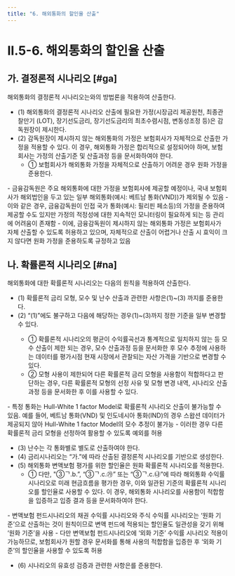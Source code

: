 ```yaml
---
title: "6. 해외통화의 할인율 산출"
---
```


# II.5-6. 해외통화의 할인율 산출

## 가. 결정론적 시나리오 [#ga]

해외통화의 결정론적 시나리오는<OverlayDemo id="2_5-3_가"/>와<OverlayDemo id="2_5-3_나"/>의 방법론을 적용하여 산출한다.
- (1) 해외통화의 결정론적 시나리오 산출에 필요한 가정(시장금리 제공원천, 최종관찰만기 (LOT), 장기선도금리, 장기선도금리의 최초수렴시점, 변동성조정 등)은 감독원장이 제시한다.
- (2) 감독원장이 제시하지 않는 해외통화의 가정은 보험회사가 자체적으로 산출한 가정을 적용할 수 있다. 이 경우, 해외통화 가정은 합리적으로 설정되어야 하며, 보험회사는 가정의 산출기준 및 산출과정 등을 문서화하여야 한다.
  - ① 보험회사가 해외통화 가정을 자체적으로 산출하기 어려운 경우 원화 가정을 준용한다.

<Accordion multiple activeIndex={[]}>
<AccordionTab header="감독원장이 제시하지 않는 해외통화 가정 예시 ">
- 금융감독원은 주요 해외통화에 대한 가정을 보험회사에 제공할 예정이나, 국내 보험회사가 해외법인을 두고 있는 일부 해외통화(예시: 베트남 통화(VND))가 제외될 수 있음
- 이와 같은 경우, 금융감독원이 인접 국가 통화(예시: 필리핀 페소등)의 가정을 준용하여 제공할 수도 있지만 가정의 적정성에 대한 지속적인 모니터링이 필요하게 되는 등 관리에 어려움이 존재함
- 이에, 금융감독원이 제시하지 않는 해외통화 가정은 보험회사가 자체 산출할 수 있도록 허용하고 있으며, 자체적으로 산출이 어렵거나 산출 시 효익이 크지 않다면 원화 가정을 준용하도록 규정하고 있음
</AccordionTab>
</Accordion>

## 나. 확률론적 시나리오 [#na]

해외통화에 대한 확률론적 시나리오는 다음의 원칙을 적용하여 산출한다.
- (1) 확률론적 금리 모형, 모수 및 난수 산출과 관련한 사항은<OverlayDemo id="2_5-3_다"/>(1)~(3) 까지를 준용한다.
- (2) “(1)”에도 불구하고 다음에 해당하는 경우<OverlayDemo id="2_5-3_가"/>(1)~(3)까지 정한 기준을 일부 변경할 수 있다.
  - ① 확률론적 시나리오의 평균이 수익률곡선과 통계적으로 일치하지 않는 등 모수 산출이 제한 되는 경우, 모수 산출과정 등을 문서화한 후 모수 추정에 사용하는 데이터를 평가시점 현재 시장에서 관찰되는 자산 가격을 기반으로 변경할 수 있다.
  - ② 모형 사용이 제한되어 다른 확률론적 금리 모형을 사용함이 적합하다고 판단하는 경우, 다른 확률론적 모형의 선정 사유 및 모형 변경 내역, 시나리오 산출과정 등을 문서화한 후 이를 사용할 수 있다.

<Accordion multiple activeIndex={[]}>
<AccordionTab header="모형 사용이 제한되어 다른 확률론적 금리 모형 사용이 적합한 경우 ">
- 특정 통화는 Hull-White 1 factor Model로 확률론적 시나리오 산출이 불가능할 수 있음. 예를 들어, 베트남 통화(VND) 및 인도네시아 통화(IND)의 경우 스왑션 데이터가 제공되지 않아 Hull-White 1 factor Model의 모수 추정이 불가능
- 이러한 경우 다른 확률론적 금리 모형을 선정하여 활용할 수 있도록 예외를 허용
</AccordionTab>
</Accordion>

- (3) 난수는 각 통화별로 별도로 산출하여야 한다.
- (4) 금리시나리오는 “가.”에 따라 산출된 결정론적 시나리오를 기반으로 생성한다.
- (5) 해외통화 변액보험 평가를 위한 할인율은 원화 확률론적 시나리오를 적용한다.
  - ① 다만, <OverlayDemo id="2_3-2_나6"/>"③ᄀ.b.”, “③ᄀ.c.㉮” 또는 “③ᄀ.c.㉯”에 따라 해외통화 수익률 시나리오로 미래 현금흐름을 평가한 경우, 이와 일관된 기준의 확률론적 시나리오를 할인율로 사용할 수 있다. 이 경우, 해외통화 시나리오를 사용함이 적합함을 입증하고 입증 결과 등을 문서화하여야 한다.

<Accordion multiple activeIndex={[]}>
<AccordionTab header="해외 변액보험 펀드시나리오의 할인율로 원화 기준을 사용하는 이유 ">
- 변액보험 펀드시나리오의 채권 수익률 시나리오와 주식 수익률 시나리오는 ‘원화 기준’으로 산출하는 것이 원칙이므로 변액 펀드에 적용되는 할인율도 일관성을 갖기 위해 ‘원화 기준’을 사용
- 다만 변액보험 펀드시나리오에 ‘외화 기준’ 수익률 시나리오 적용이 가능하므로, 보험회사가 원할 경우 문서화를 통해 사용의 적합함을 입증한 후 ‘외화 기준’의 할인율을 사용할 수 있도록 허용
</AccordionTab>
</Accordion>

- (6) 시나리오의 유효성 검증과 관련한 사항은<OverlayDemo id="2_5-3_다"/>를 준용한다.
